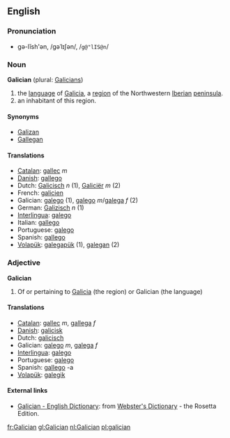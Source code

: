 ==English==

===Pronunciation===
*gə-lĭsh'ən, /gəˈlɪʃən/, /<tt>g@"lIS@n</tt>/
{{wikipedia2|Galician language}}
===Noun===
'''Galician''' (plural: [[Galicians]])

#the [[language]] of [[Galicia]], a [[region]] of the Northwestern [[Iberian peninsula|Iberian]] [[peninsula]].
#an inhabitant of this region.

====Synonyms====
*[[Galizan]]
*[[Gallegan]]

====Translations====
*[[w:Catalan language|Catalan]]: [[gallec]] ''m''
*[[w:Danish language|Danish]]: [[gallego]]
*Dutch: [[Galicisch]] ''n'' (1), [[Galiciër]] ''m'' (2)
*French: [[galicien]]
*Galician: [[galego]] (1), [[galego]] ''m''/[[galega]] ''f'' (2)
*German: [[Galizisch]] ''n'' (1)
*[[w:Interlingua|Interlingua]]: [[galego]]
*Italian: [[gallego]]
*Portuguese: [[galego]]
*Spanish: [[gallego]]
*[[w:Volapük|Volapük]]: [[galegapük]] (1), [[galegan]] (2)

===Adjective===
'''Galician'''

# Of or pertaining to [[Galicia]] (the region) or Galician (the language)

====Translations====
*[[w:Catalan language|Catalan]]: [[gallec]] ''m'', [[gallega]] ''f''
*[[w:Danish language|Danish]]: [[galicisk]]
*Dutch: [[galicisch]]
*Galician: [[galego]] ''m'', [[galega]] ''f''
*[[w:Interlingua|Interlingua]]: [[galego]]
*Portuguese: [[galego]]
*Spanish: [[gallego]] -a
*[[w:Volapük|Volapük]]: [[galegik]]

====External links====
{{Interwiktionary|code=gl}}
*[http://www.websters-online-dictionary.org/definition/Galician-english/ Galician - English Dictionary]: from [http://www.websters-online-dictionary.org/ Webster's Dictionary] - the Rosetta Edition.
[[fr:Galician]]
[[gl:Galician]]
[[nl:Galician]]
[[pl:galician]]